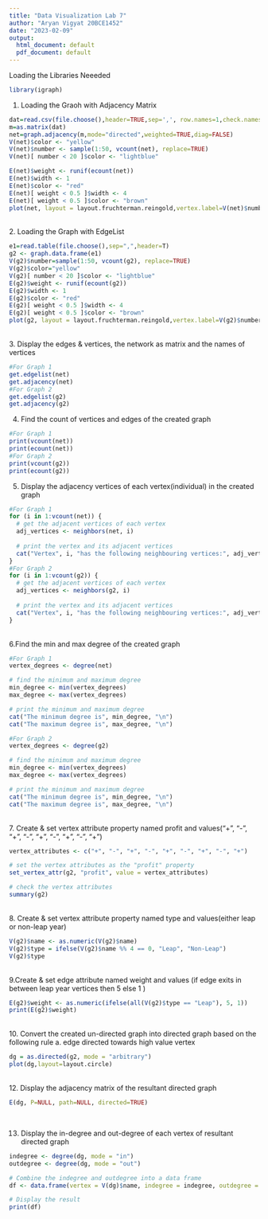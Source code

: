 ```yaml
---
title: "Data Visualization Lab 7"
author: "Aryan Vigyat 20BCE1452"
date: "2023-02-09"
output:
  html_document: default
  pdf_document: default
---
```

Loading the Libraries Neeeded
```r
library(igraph)
```
1. Loading the Graoh with Adjacency Matrix
```r
dat=read.csv(file.choose(),header=TRUE,sep=',', row.names=1,check.names=FALSE)
m=as.matrix(dat)
net=graph.adjacency(m,mode="directed",weighted=TRUE,diag=FALSE)
V(net)$color <- "yellow"
V(net)$number <- sample(1:50, vcount(net), replace=TRUE)
V(net)[ number < 20 ]$color <- "lightblue"

E(net)$weight <- runif(ecount(net))
E(net)$width <- 1
E(net)$color <- "red"
E(net)[ weight < 0.5 ]$width <- 4
E(net)[ weight < 0.5 ]$color <- "brown"
plot(net, layout = layout.fruchterman.reingold,vertex.label=V(net)$number)
```
<br>
2. Loading the Graph with EdgeList
```r
e1=read.table(file.choose(),sep=",",header=T)
g2 <- graph.data.frame(e1)
V(g2)$number=sample(1:50, vcount(g2), replace=TRUE)
V(g2)$color="yellow"
V(g2)[ number < 20 ]$color <- "lightblue"
E(g2)$weight <- runif(ecount(g2))
E(g2)$width <- 1
E(g2)$color <- "red"
E(g2)[ weight < 0.5 ]$width <- 4
E(g2)[ weight < 0.5 ]$color <- "brown"
plot(g2, layout = layout.fruchterman.reingold,vertex.label=V(g2)$number)
```
<br>
3. Display the edges & vertices, the network as matrix and the names of vertices
```r
#For Graph 1
get.edgelist(net)
get.adjacency(net)
#For Graph 2
get.edgelist(g2)
get.adjacency(g2)
```
4. Find the count of vertices and edges of the created graph
```r
#For Graph 1
print(vcount(net))
print(ecount(net))
#For Graph 2
print(vcount(g2))
print(ecount(g2))
```
5. Display the adjacency vertices of each vertex(individual) in the created graph
```r
#For Graph 1
for (i in 1:vcount(net)) {
  # get the adjacent vertices of each vertex
  adj_vertices <- neighbors(net, i)
  
  # print the vertex and its adjacent vertices
  cat("Vertex", i, "has the following neighbouring vertices:", adj_vertices, "\n")
}
#For Graph 2
for (i in 1:vcount(g2)) {
  # get the adjacent vertices of each vertex
  adj_vertices <- neighbors(g2, i)
  
  # print the vertex and its adjacent vertices
  cat("Vertex", i, "has the following neighbouring vertices:", adj_vertices, "\n")
}

```
<br>
6.Find the min and max degree of the created graph
```r
#For Graph 1
vertex_degrees <- degree(net)

# find the minimum and maximum degree
min_degree <- min(vertex_degrees)
max_degree <- max(vertex_degrees)

# print the minimum and maximum degree
cat("The minimum degree is", min_degree, "\n")
cat("The maximum degree is", max_degree, "\n")

#For Graph 2
vertex_degrees <- degree(g2)

# find the minimum and maximum degree
min_degree <- min(vertex_degrees)
max_degree <- max(vertex_degrees)

# print the minimum and maximum degree
cat("The minimum degree is", min_degree, "\n")
cat("The maximum degree is", max_degree, "\n")


```
<br>
7. Create & set vertex attribute property named profit and values("+", "-", "+", "-", "+", "-",
"+", "-", "+")

```r

vertex_attributes <- c("+", "-", "+", "-", "+", "-", "+", "-", "+")

# set the vertex attributes as the "profit" property
set_vertex_attr(g2, "profit", value = vertex_attributes)

# check the vertex attributes
summary(g2)
```
<br>
8. Create & set vertex attribute property named type and values(either leap or non-leap year)
```r
V(g2)$name <- as.numeric(V(g2)$name)
V(g2)$type = ifelse(V(g2)$name %% 4 == 0, "Leap", "Non-Leap")
V(g2)$type

```
<br>
9.Create & set edge attribute named weight and values (if edge exits in between leap year
vertices then 5 else 1 )
```r
E(g2)$weight <- as.numeric(ifelse(all(V(g2)$type == "Leap"), 5, 1))
print(E(g2)$weight)


```
<br>
10. Convert the created un-directed graph into directed graph based on the following rule
a. edge directed towards high value vertex
```r
dg = as.directed(g2, mode = "arbitrary")
plot(dg,layout=layout.circle)

```
<br>
12. Display the adjacency matrix of the resultant directed graph
```r

E(dg, P=NULL, path=NULL, directed=TRUE)

```
<br>

13. Display the in-degree and out-degree of each vertex of resultant directed graph
```r

indegree <- degree(dg, mode = "in")
outdegree <- degree(dg, mode = "out")

# Combine the indegree and outdegree into a data frame
df <- data.frame(vertex = V(dg)$name, indegree = indegree, outdegree = outdegree)

# Display the result
print(df)

```


